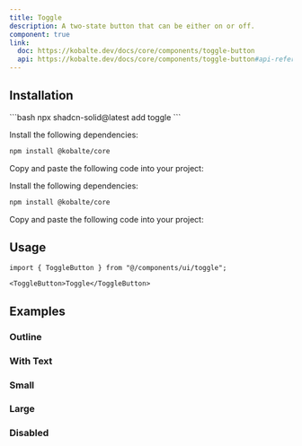 ```yaml
---
title: Toggle
description: A two-state button that can be either on or off.
component: true
link:
  doc: https://kobalte.dev/docs/core/components/toggle-button
  api: https://kobalte.dev/docs/core/components/toggle-button#api-reference
---
```



<ComponentPreview name="toggle-demo" client:only="solid-js" />

## Installation

<ComponentInstallation client:only="solid-js">

<Fragment slot="cli">
```bash
npx shadcn-solid@latest add toggle
```
</Fragment>

<Step slot="tw">

<StepItem>Install the following dependencies:</StepItem>
```bash
npm install @kobalte/core
```

<StepItem>Copy and paste the following code into your project:</StepItem>
<ComponentSource name="toggle" client:only="solid-js" />

</Step>

<Step slot="uno">

<StepItem>Install the following dependencies:</StepItem>
```bash
npm install @kobalte/core
```

<StepItem>Copy and paste the following code into your project:</StepItem>
<ComponentSource name="toggle" client:only="solid-js" />

</Step>

</ComponentInstallation>

## Usage

```tsx
import { ToggleButton } from "@/components/ui/toggle";
```

```tsx
<ToggleButton>Toggle</ToggleButton>
```

## Examples

### Outline

<ComponentPreview name="toggle-outline"  client:only="solid-js" />

### With Text

<ComponentPreview name="toggle-with-text"  client:only="solid-js" />

### Small

<ComponentPreview name="toggle-small"  client:only="solid-js" />

### Large

<ComponentPreview name="toggle-large"  client:only="solid-js" />

### Disabled

<ComponentPreview name="toggle-disabled"  client:only="solid-js" />